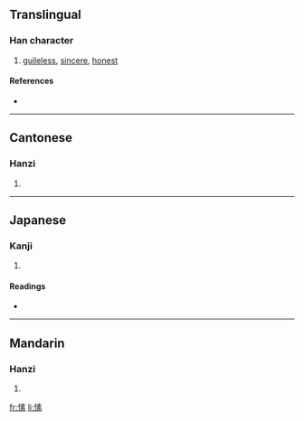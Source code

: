 ==Translingual==

===Han character===
{{Han char|rn=61|rad=心|as=10|sn=13|four=9509<sub>3</sub>|canj=心手一火 (PQMF)}}

# [[guileless]], [[sincere]], [[honest]]

====References====
* {{Han ref|kx=0396.120|dkj=10986|dj=0734.190|hdz=42335.100|uh=612B|ud=24875|bh=DD68|bd=56680}}

----

==Cantonese==

===Hanzi===
{{yue-hanzi|jyut=|y=sou3}}

# {{defn|Cantonese|sort=心10}}

----

==Japanese==

===Kanji===
{{ja-kanji|grade=|rs=心10}}

# {{defn|Japanese|sort=心10}}

====Readings====
* {{ja-readings|on=[[そ]] (so)|kun=[[まこと]] (makoto)}}

----

==Mandarin==

===Hanzi===
{{cmn-hanzi|pin=[[sù]] ([[su4]])|wg=su<sup>4</sup>}}

# {{defn|Mandarin|sort=心10}}

[[fr:愫]]
[[li:愫]]